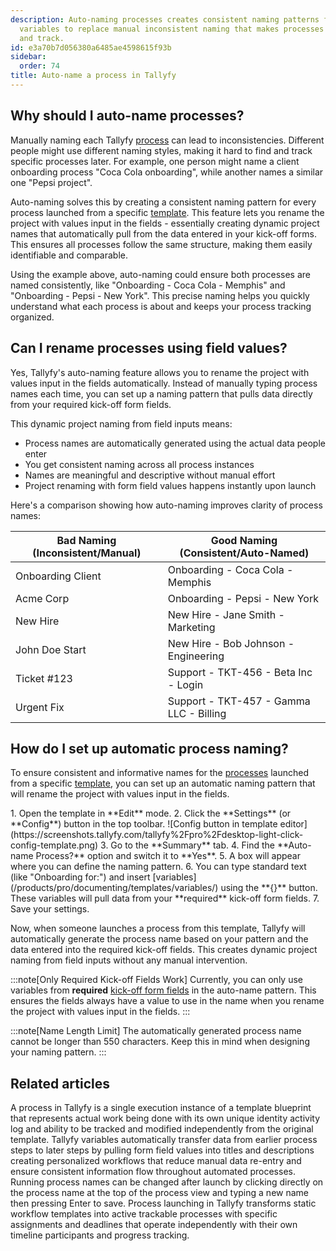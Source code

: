 ```yaml
---
description: Auto-naming processes creates consistent naming patterns from template
  variables to replace manual inconsistent naming that makes processes hard to find
  and track.
id: e3a70b7d056380a6485ae4598615f93b
sidebar:
  order: 74
title: Auto-name a process in Tallyfy
---
```



## Why should I auto-name processes?

Manually naming each Tallyfy [process](/products/pro/tracking-and-tasks/processes/) can lead to inconsistencies. Different people might use different naming styles, making it hard to find and track specific processes later. For example, one person might name a client onboarding process "Coca Cola onboarding", while another names a similar one "Pepsi project".

Auto-naming solves this by creating a consistent naming pattern for every process launched from a specific [template](/products/pro/documenting/templates/). This feature lets you rename the project with values input in the fields - essentially creating dynamic project names that automatically pull from the data entered in your kick-off forms. This ensures all processes follow the same structure, making them easily identifiable and comparable.

Using the example above, auto-naming could ensure both processes are named consistently, like "Onboarding - Coca Cola - Memphis" and "Onboarding - Pepsi - New York". This precise naming helps you quickly understand what each process is about and keeps your process tracking organized.

## Can I rename processes using field values?

Yes, Tallyfy's auto-naming feature allows you to rename the project with values input in the fields automatically. Instead of manually typing process names each time, you can set up a naming pattern that pulls data directly from your required kick-off form fields.

This dynamic project naming from field inputs means:
- Process names are automatically generated using the actual data people enter
- You get consistent naming across all process instances
- Names are meaningful and descriptive without manual effort
- Project renaming with form field values happens instantly upon launch

Here's a comparison showing how auto-naming improves clarity of process names:

| Bad Naming (Inconsistent/Manual) | Good Naming (Consistent/Auto-Named) |
| -------------------------------- | ------------------------------------- |
| Onboarding Client                | Onboarding - Coca Cola - Memphis      |
| Acme Corp                        | Onboarding - Pepsi - New York         |
| New Hire                         | New Hire - Jane Smith - Marketing     |
| John Doe Start                   | New Hire - Bob Johnson - Engineering  |
| Ticket #123                      | Support - TKT-456 - Beta Inc - Login  |
| Urgent Fix                       | Support - TKT-457 - Gamma LLC - Billing |

## How do I set up automatic process naming?

To ensure consistent and informative names for the [processes](/products/pro/tracking-and-tasks/processes/) launched from a specific [template](/products/pro/documenting/templates/), you can set up an automatic naming pattern that will rename the project with values input in the fields.

<Steps>
1. Open the template in **Edit** mode.
2. Click the **Settings** (or **Config**) button in the top toolbar.
   ![Config button in template editor](https://screenshots.tallyfy.com/tallyfy%2Fpro%2Fdesktop-light-click-config-template.png)
3. Go to the **Summary** tab.
4. Find the **Auto-name Process?** option and switch it to **Yes**.
5. A box will appear where you can define the naming pattern.
6. You can type standard text (like "Onboarding for:") and insert [variables](/products/pro/documenting/templates/variables/) using the **{}** button. These variables will pull data from your **required** kick-off form fields.
7. Save your settings.
</Steps>

Now, when someone launches a process from this template, Tallyfy will automatically generate the process name based on your pattern and the data entered into the required kick-off fields. This creates dynamic project naming from field inputs without any manual intervention.

:::note[Only Required Kick-off Fields Work]
Currently, you can only use variables from **required** [kick-off form fields](/products/pro/launching/triggers/kick-off-forms/) in the auto-name pattern. This ensures the fields always have a value to use in the name when you rename the project with values input in the fields.
:::

:::note[Name Length Limit]
The automatically generated process name cannot be longer than 550 characters. Keep this in mind when designing your naming pattern.
:::


## Related articles
<CardGrid>
<LinkTitleCard header="<b>Tracking And Tasks > More about processes</b>" href="/products/pro/tracking-and-tasks/processes/" > A process in Tallyfy is a single execution instance of a template blueprint that represents actual work being done with its own unique identity activity log and ability to be tracked and modified independently from the original template. </LinkTitleCard>
<LinkTitleCard header="<b>Variables > Insert variables</b>" href="/products/pro/documenting/templates/variables/how-can-i-use-insert-variables-in-tallyfy/" > Tallyfy variables automatically transfer data from earlier process steps to later steps by pulling form field values into titles and descriptions creating personalized workflows that reduce manual data re-entry and ensure consistent information flow throughout automated processes. </LinkTitleCard>
<LinkTitleCard header="<b>Edit Processes > Rename a process</b>" href="/products/pro/tracking-and-tasks/processes/edit-processes/how-can-i-rename-a-process-in-tallyfy/" > Running process names can be changed after launch by clicking directly on the process name at the top of the process view and typing a new name then pressing Enter to save. </LinkTitleCard>
<LinkTitleCard header="<b>Pro > Launching</b>" href="/products/pro/launching/" > Process launching in Tallyfy transforms static workflow templates into active trackable processes with specific assignments and deadlines that operate independently with their own timeline participants and progress tracking. </LinkTitleCard>
</CardGrid>